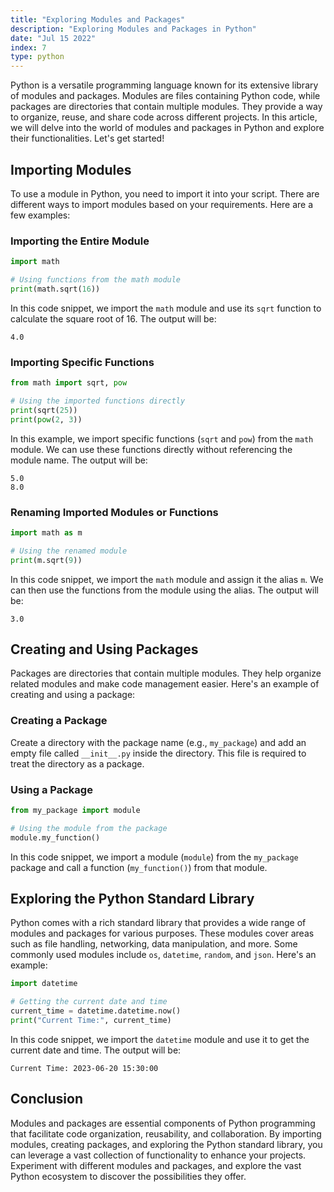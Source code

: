 ```yaml
---
title: "Exploring Modules and Packages"
description: "Exploring Modules and Packages in Python"
date: "Jul 15 2022"
index: 7
type: python
---
```


Python is a versatile programming language known for its extensive library of modules and packages. Modules are files containing Python code, while packages are directories that contain multiple modules. They provide a way to organize, reuse, and share code across different projects. In this article, we will delve into the world of modules and packages in Python and explore their functionalities. Let's get started!

## Importing Modules

To use a module in Python, you need to import it into your script. There are different ways to import modules based on your requirements. Here are a few examples:

### Importing the Entire Module

```python
import math

# Using functions from the math module
print(math.sqrt(16))
```

In this code snippet, we import the `math` module and use its `sqrt` function to calculate the square root of 16. The output will be:

```
4.0
```

### Importing Specific Functions

```python
from math import sqrt, pow

# Using the imported functions directly
print(sqrt(25))
print(pow(2, 3))
```

In this example, we import specific functions (`sqrt` and `pow`) from the `math` module. We can use these functions directly without referencing the module name. The output will be:

```
5.0
8.0
```

### Renaming Imported Modules or Functions

```python
import math as m

# Using the renamed module
print(m.sqrt(9))
```

In this code snippet, we import the `math` module and assign it the alias `m`. We can then use the functions from the module using the alias. The output will be:

```
3.0
```

## Creating and Using Packages

Packages are directories that contain multiple modules. They help organize related modules and make code management easier. Here's an example of creating and using a package:

### Creating a Package

Create a directory with the package name (e.g., `my_package`) and add an empty file called `__init__.py` inside the directory. This file is required to treat the directory as a package.

### Using a Package

```python
from my_package import module

# Using the module from the package
module.my_function()
```

In this code snippet, we import a module (`module`) from the `my_package` package and call a function (`my_function()`) from that module.

## Exploring the Python Standard Library

Python comes with a rich standard library that provides a wide range of modules and packages for various purposes. These modules cover areas such as file handling, networking, data manipulation, and more. Some commonly used modules include `os`, `datetime`, `random`, and `json`. Here's an example:

```python
import datetime

# Getting the current date and time
current_time = datetime.datetime.now()
print("Current Time:", current_time)
```

In this code snippet, we import the `datetime` module and use it to get the current date and time. The output will be:

```
Current Time: 2023-06-20 15:30:00
```

## Conclusion

Modules and packages are essential components of Python programming that facilitate code organization, reusability, and collaboration. By importing modules, creating packages, and exploring the Python standard library, you can leverage a vast collection of functionality to enhance your projects. Experiment with different modules and packages, and explore the vast Python ecosystem to discover the possibilities they offer.
